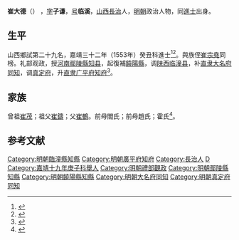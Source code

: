 {{明清人物信息框
| 姓名 = 崔大德
| 原名 =
| 圖片名稱= 
| 圖片大小 =
| 圖片說明 = 
| 最高職務 =广平府知府
| 國家 = 大明 
| 爵位 =
| 籍貫 = 山西潞安府長治縣
| 族裔 = 
| 字號 = 
| 諡號 =
| 出生日期 = 七月二十六日
| 出生地點 = <!---山西潞安府長治縣--->
| 逝世日期 = 卒年不詳 
| 逝世地點 =
| 墓葬 =
| 配偶 = 娶沈氏
| 親屬 = （子）允高、允安、允静
| 出身 =
* 嘉靖十九年庚子科舉人
* 嘉靖三十二年癸丑科進士
| 經歷 =
| 著作 =  
}}
'''崔大德'''（{{bd|1523年||？|catIdx=C崔}}） ，[[表字|字]]'''子谦'''，[[号|号]]'''临溪'''，[[山西|山西]][[長治|長治]]人，[[明朝|明朝]]政治人物，同[[進士|進士]]出身。

== 生平 ==
山西鄉試第二十九名，嘉靖三十二年（1553年）癸丑科進士<ref>{{Cite book|title=《皇明贡举考》卷五|author=[[张朝瑞|张朝瑞]]|publisher=《续修四库全书》史部第828册|year=|isbn=|location=|pages=}}</ref><ref>{{Cite book|title=贡举志五种 上|author=鲁小俊，江俊伟著|publisher=武汉大学出版社|year=2009|isbn=978-7-307-07043-1|location=武汉|pages=}}</ref>。與族侄[[崔宗堯|崔宗堯]]同榜。礼部观政，授[[河南|河南]][[鄢陵縣|鄢陵縣]][[知县|知县]]，起復補[[饒陽縣|饒陽縣]]，调[[陕西|陕西]][[临潼县|临潼县]]，补[[北直隸|直隶]][[大名府|大名府]][[同知|同知]]，调[[真定府|真定府]]，升[[北直隸|直隶]][[广平府|广平府]][[知府|知府]]<ref>{{cite news|title=长治县进士名录|url=http://www.dfz.changzhi.gov.cn/960rn.jsp?urltype=news.NewsContentUrl&wbnewsid=232149&wbtreeid=21514|accessdate=2013-08-11|newspaper=长治市情网|deadurl=yes|archiveurl=https://web.archive.org/web/20130819030251/http://www.dfz.changzhi.gov.cn/960rn.jsp?urltype=news.NewsContentUrl&wbnewsid=232149&wbtreeid=21514|archivedate=2013年8月19日|df=}}</ref>。

== 家族 ==
曾祖[[崔茂|崔茂]]；祖父[[崔鑄|崔鑄]]；父[[崔鶴|崔鶴]]。前母閻氏；前母趙氏；霍氏<ref>{{Cite book|title=天一阁藏明代科举录选刊 登科录 点校本|author=龚延明主编|publisher=宁波出版社|year=2016|isbn=978-7-5526-2320-8|location=宁波|pages=|quote=《天一閣藏明代科舉錄選刊.登科錄》之《嘉靖三十二年癸丑科登科錄》}}</ref>。

==参考文献==
{{reflist}}

{{嘉靖三十二年癸丑科殿試金榜}}

{{DEFAULTSORT:Cui崔}}
[[Category:明朝臨潼縣知縣|Category:明朝臨潼縣知縣]]
[[Category:明朝廣平府知府|Category:明朝廣平府知府]]
[[Category:長治人|Category:長治人]]
[[Category:崔姓|D]]
[[Category:嘉靖十九年庚子科舉人|Category:嘉靖十九年庚子科舉人]]
[[Category:明朝禮部觀政|Category:明朝禮部觀政]]
[[Category:明朝鄢陵縣知縣|Category:明朝鄢陵縣知縣]]
[[Category:明朝饒陽縣知縣|Category:明朝饒陽縣知縣]]
[[Category:明朝大名府同知|Category:明朝大名府同知]]
[[Category:明朝真定府同知|Category:明朝真定府同知]]